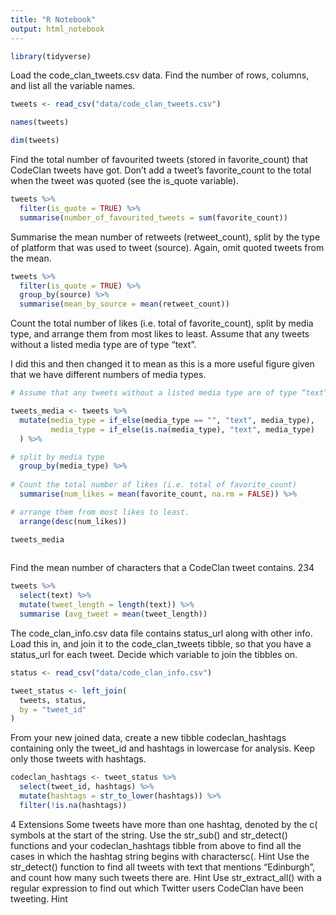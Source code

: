 ```yaml
---
title: "R Notebook"
output: html_notebook
---
```


```r
library(tidyverse)
```


Load the code_clan_tweets.csv data. Find the number of rows, columns, and list all the variable names.

```r
tweets <- read_csv("data/code_clan_tweets.csv")

names(tweets)

dim(tweets)
```


Find the total number of favourited tweets (stored in favorite_count) that CodeClan tweets have got. Don’t add a tweet’s favorite_count to the total when the tweet was quoted (see the is_quote variable).

```r
tweets %>% 
  filter(is_quote = TRUE) %>% 
  summarise(number_of_favourited_tweets = sum(favorite_count))
```


Summarise the mean number of retweets (retweet_count), split by the type of platform that was used to tweet (source). Again, omit quoted tweets from the mean.

```r
tweets %>% 
  filter(is_quote = TRUE) %>% 
  group_by(source) %>% 
  summarise(mean_by_source = mean(retweet_count))
```


Count the total number of likes (i.e. total of favorite_count), split by media type, and arrange them from most likes to least. Assume that any tweets without a listed media type are of type “text”.

I did this and then changed it to mean as this is a more useful figure given that we have different numbers of media types.

```r
# Assume that any tweets without a listed media type are of type “text”.

tweets_media <- tweets %>%
  mutate(media_type = if_else(media_type == "", "text", media_type),
         media_type = if_else(is.na(media_type), "text", media_type)
  ) %>% 

# split by media type
  group_by(media_type) %>% 
  
# Count the total number of likes (i.e. total of favorite_count)
  summarise(num_likes = mean(favorite_count, na.rm = FALSE)) %>% 

# arrange them from most likes to least.
  arrange(desc(num_likes))

tweets_media
  
```


Find the mean number of characters that a CodeClan tweet contains.
234

```r
tweets %>% 
  select(text) %>% 
  mutate(tweet_length = length(text)) %>% 
  summarise (avg_tweet = mean(tweet_length))
```


The code_clan_info.csv data file contains status_url along with other info. Load this in, and join it to the code_clan_tweets tibble, so that you have a status_url for each tweet. Decide which variable to join the tibbles on.

```r
status <- read_csv("data/code_clan_info.csv")
```

```r
tweet_status <- left_join(
  tweets, status,
  by = "tweet_id"
)
```


From your new joined data, create a new tibble codeclan_hashtags containing only the tweet_id and hashtags in lowercase for analysis. Keep only those tweets with hashtags.

```r
codeclan_hashtags <- tweet_status %>%
  select(tweet_id, hashtags) %>% 
  mutate(hashtags = str_to_lower(hashtags)) %>% 
  filter(!is.na(hashtags))
```


4 Extensions
Some tweets have more than one hashtag, denoted by the c( symbols at the start of the string. Use the str_sub() and str_detect() functions and your codeclan_hashtags tibble from above to find all the cases in which the hashtag string begins with charactersc(.
Hint
Use the str_detect() function to find all tweets with text that mentions “Edinburgh”, and count how many such tweets there are.
Hint
Use str_extract_all() with a regular expression to find out which Twitter users CodeClan have been tweeting.
Hint
